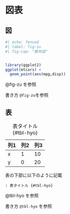 # 図表 {#sec-caution}

## 図

```r
#| echo: fenced	
#| label: fig-zu
#| fig-cap: "散布図"


library(ggplot2)
ggplot(mtcars) +
  geom_point(aes(mpg,disp))

```

@fig-zu を参照

書き方
`@fig-zu `を参照


## 表

| 列1 | 列2 | 列3 |
|------|------|------|
| x    | 1    | 10   |
| y    | 0    | 20   |

: 表タイトル {#tbl-hyo}

表の下部に以下のように記載

`: 表タイトル {#tbl-hyo}`



@tbl-hyo を参照

書き方
`@tbl-hyo` を参照


